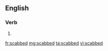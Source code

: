 ==English==

===Verb===
{{head|en|verb form}}

# {{en-past of|scab}}

[[fr:scabbed]]
[[mg:scabbed]]
[[ta:scabbed]]
[[vi:scabbed]]